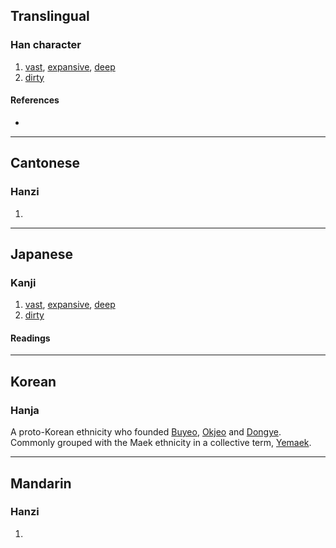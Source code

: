 {{character info/new}}
==Translingual==

===Han character===
{{Han char|rn=85|rad=水|as=13|sn=16|four=31153|canj=EYMH|ids=⿰氵歲}}

# [[vast]], [[expansive]], [[deep]]
# [[dirty]]

====References====
* {{Han ref|kx=0654.330|dkj=18454|dj=1065.090|hdz=31754.150|uh=6FCA|ud=28618|bh=E9F4|bd=59892}}

----

==Cantonese==

===Hanzi===
{{yue-hanzi|jyut=|y=wai3}}

# {{defn|lang=yue|sort=水13}}

----

==Japanese==

===Kanji===
{{ja-kanji|grade=|rs=水13}}

# [[vast]], [[expansive]], [[deep]]
# [[dirty]]

====Readings====
{{ja-readings
|on=かい, け, さい, せ, わい
}}

----

==Korean==

===Hanja===
{{ko-hanja|hangeul=예|eumhun=|rv=ye|mr=ye|y=yey}}

A proto-Korean ethnicity who founded [[Buyeo]], [[Okjeo]] and [[Dongye]]. Commonly grouped with the Maek ethnicity in a collective term, [[Yemaek]].

----

==Mandarin==

===Hanzi===
{{cmn-hanzi|pin=[[huì]] ([[hui4]])|wg=hui<sup>4</sup>}}

# {{defn|lang=cmn|sort=水13}}